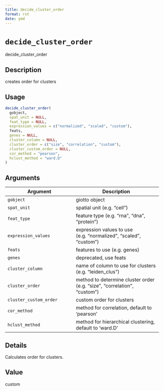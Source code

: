 ```yaml
--- 
title: decide_cluster_order 
format: rst 
date: ymd 
--- 
```

# `decide_cluster_order`

decide_cluster_order


## Description

creates order for clusters


## Usage

```r
decide_cluster_order(
  gobject,
  spat_unit = NULL,
  feat_type = NULL,
  expression_values = c("normalized", "scaled", "custom"),
  feats,
  genes = NULL,
  cluster_column = NULL,
  cluster_order = c("size", "correlation", "custom"),
  cluster_custom_order = NULL,
  cor_method = "pearson",
  hclust_method = "ward.D"
)
```


## Arguments

Argument      |Description
------------- |----------------
`gobject`     |     giotto object
`spat_unit`     |     spatial unit (e.g. "cell")
`feat_type`     |     feature type (e.g. "rna", "dna", "protein")
`expression_values`     |     expression values to use (e.g. "normalized", "scaled", "custom")
`feats`     |     features to use (e.g. genes)
`genes`     |     deprecated, use feats
`cluster_column`     |     name of column to use for clusters (e.g. "leiden_clus")
`cluster_order`     |     method to determine cluster order (e.g. "size", "correlation", "custom")
`cluster_custom_order`     |     custom order for clusters
`cor_method`     |     method for correlation, default to 'pearson'
`hclust_method`     |     method for hierarchical clustering, default to 'ward.D'


## Details

Calculates order for clusters.


## Value

custom


